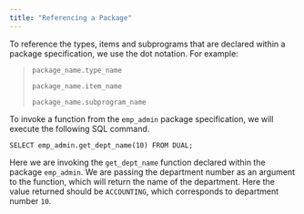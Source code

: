 ```yaml
---
title: "Referencing a Package"
---
```




To reference the types, items and subprograms that are declared within a package specification, we use the dot notation. For example:

> `package_name.type_name`
> 
> `package_name.item_name`
> 
> `package_name.subprogram_name`

To invoke a function from the `emp_admin` package specification, we will execute the following SQL command.

``` text
SELECT emp_admin.get_dept_name(10) FROM DUAL;
```

Here we are invoking the `get_dept_name` function declared within the package `emp_admin`. We are passing the department number as an argument to the function, which will return the name of the department. Here the value returned should be `ACCOUNTING`, which corresponds to department number `10`.
